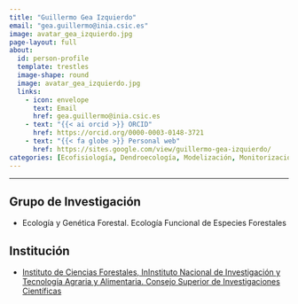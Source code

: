 ```yaml
---
title: "Guillermo Gea Izquierdo"
email: "gea.guillermo@inia.csic.es"  
image: avatar_gea_izquierdo.jpg
page-layout: full
about: 
  id: person-profile
  template: trestles
  image-shape: round
  image: avatar_gea_izquierdo.jpg
  links:
    - icon: envelope
      text: Email
      href: gea.guillermo@inia.csic.es
    - text: "{{< ai orcid >}} ORCID"
      href: https://orcid.org/0000-0003-0148-3721
    - text: "{{< fa globe >}} Personal web"
      href: https://sites.google.com/view/guillermo-gea-izquierdo/
categories: [Ecofisiología, Dendroecología, Modelización, Monitorización, Dinámica forestal]
---
```

 
<hr>

:::{#person-profile}

## Grupo de Investigación
- Ecología y Genética Forestal. Ecología Funcional de Especies Forestales

## Institución
- [Instituto de Ciencias Forestales, InInstituto Nacional de Investigación y Tecnología Agraria y Alimentaria. Consejo Superior de Investigaciones Científicas](https://www.inia.es/)

:::
